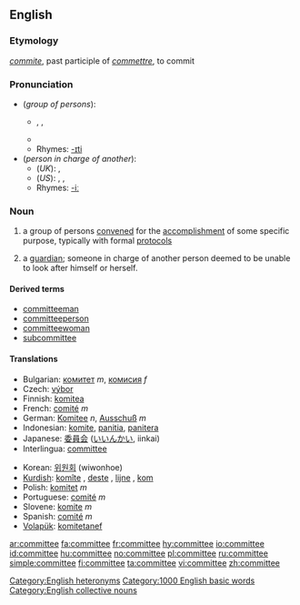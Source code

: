 ==English==
===Etymology===
{{AF.}} ''[[commite]]'', past participle of ''[[commettre]]'', to commit

===Pronunciation===
*(''group of persons''):
**{{AHD|kə-mĭtʹē}}, {{IPA|/kəˈmɪti/}}, {{SAMPA|/k@"mIti/}}
**{{audio|en-us-committee.ogg|Audio (US)}}
**Rhymes: [[Rhymes:English:-ɪti|-ɪti]]
*(''person in charge of another''):
**(''UK''): {{IPA|/kɒmɪˈtiː/}}, {{SAMPA|/kQmIt"i:/}}
**(''US''): {{AHD|käm-ĭ-tēʹ}}, {{IPA|/kɑmɪˈtiː/}}, {{SAMPA|/kAmIt"i:/}}
**Rhymes: [[Rhymes:English:-iː|-iː]]
[[Category:English heteronyms]]

===Noun===
{{wikipedia}}
{{en-noun}}
# a group of persons [[convene]]d for the [[accomplishment]] of some specific purpose, typically with formal [[protocol]]s
# {{archaic}} a [[guardian]]; someone in charge of another person deemed to be unable to look after himself or herself.

====Derived terms====
*[[committeeman]]
*[[committeeperson]]
*[[committeewoman]]
*[[subcommittee]]

==== Translations ====
{{trans-top|group of persons convened for the accomplishment of some specific purpose}}
*Bulgarian: [[комитет]] ''m'', [[комисия]] ''f''
*Czech: [[výbor]] {{m}}
*Finnish: [[komitea]]
*French: [[comité]] ''m''
*German: [[Komitee]] ''n'', [[Ausschuß]] ''m''
*Indonesian: [[komite]], [[panitia]], [[panitera]]
*Japanese: [[委員会]] ([[いいんかい]], iinkai)
*Interlingua: [[#Interlingua|committee]]
{{trans-mid}}
*Korean: [[위원회]] (wiwonhoe)
*[[Kurdish]]: [[komîte]] {{f}}, [[deste]] {{f}}, [[lijne]] {{f}}, [[kom]] {{f}}
*Polish: [[komitet]] ''m''
*Portuguese: [[comité]] ''m''
*Slovene: [[komite]] ''m''
*Spanish: [[comité]] ''m''
*[[Volapük]]: [[komitetanef]]
{{trans-bottom}}

{{trans-top|archaic: someone in charge of another}}
{{trans-mid}}
{{trans-bottom}}

[[Category:1000 English basic words]]
[[Category:English collective nouns]]

[[ar:committee]]
[[fa:committee]]
[[fr:committee]]
[[hy:committee]]
[[io:committee]]
[[id:committee]]
[[hu:committee]]
[[no:committee]]
[[pl:committee]]
[[ru:committee]]
[[simple:committee]]
[[fi:committee]]
[[ta:committee]]
[[vi:committee]]
[[zh:committee]]